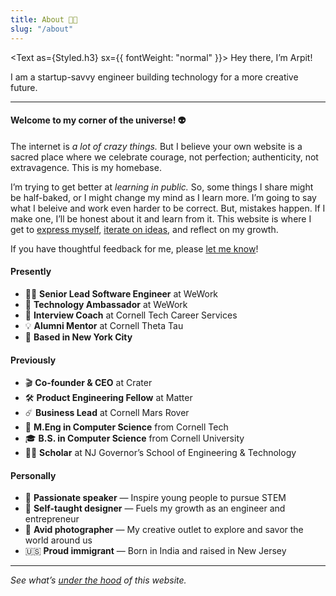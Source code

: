 ```yaml
---
title: About 👨‍🚀
slug: "/about"
---
```



<Text as={Styled.h3} sx={{ fontWeight: "normal" }}>
  Hey there, I&rsquo;m Arpit!
</Text>

<p>
  <CallMe />
</p>

I am a startup-savvy engineer building technology for a more creative future.

---

#### Welcome to my corner of the universe! 👽

The internet is _a lot of crazy things._
But I believe your own website is a sacred place where we celebrate
courage, not perfection; authenticity, not extravagence.
This is my homebase.

I’m trying to get better at _learning in public._
So, some things I share might be half-baked, or I might change my mind as I learn more.
I’m going to say what I beleive and work even harder to be correct.
But, mistakes happen. If I make one, I’ll be honest about it and learn from it.
This website is where I get to [express myself](/), [iterate on ideas](/blog), and reflect on my growth.

<!-- TODO Link "reflect on my growth" to /readme page -->

If you have thoughtful feedback for me, please [let me know](/contact)!

#### Presently

- 👨‍💻 **Senior Lead Software Engineer** at WeWork
- 🤖 **Technology Ambassador** at WeWork
- 💼 **Interview Coach** at Cornell Tech Career Services
- 💡 **Alumni Mentor** at Cornell Theta Tau
- 🗽 **Based in New York City**

#### Previously

- 🎬 **Co-founder & CEO** at Crater
- 🛠 **Product Engineering Fellow** at Matter
- ☄️ **Business Lead** at Cornell Mars Rover
- 👾 **M.Eng in Computer Science** from Cornell Tech
- 🎓 **B.S. in Computer Science** from Cornell University
- 👨‍🔬 **Scholar** at NJ Governor’s School of Engineering & Technology

#### Personally

- 🎤 **Passionate speaker** &mdash; Inspire young people to pursue STEM
- 🎨 **Self-taught designer** &mdash; Fuels my growth as an engineer and entrepreneur
- 📸 **Avid photographer** &mdash; My creative outlet to explore and savor the world around us
- 🇺🇸 **Proud immigrant** &mdash; Born in India and raised in New Jersey

---

_See what’s [under the hood](/colophon) of this website._
